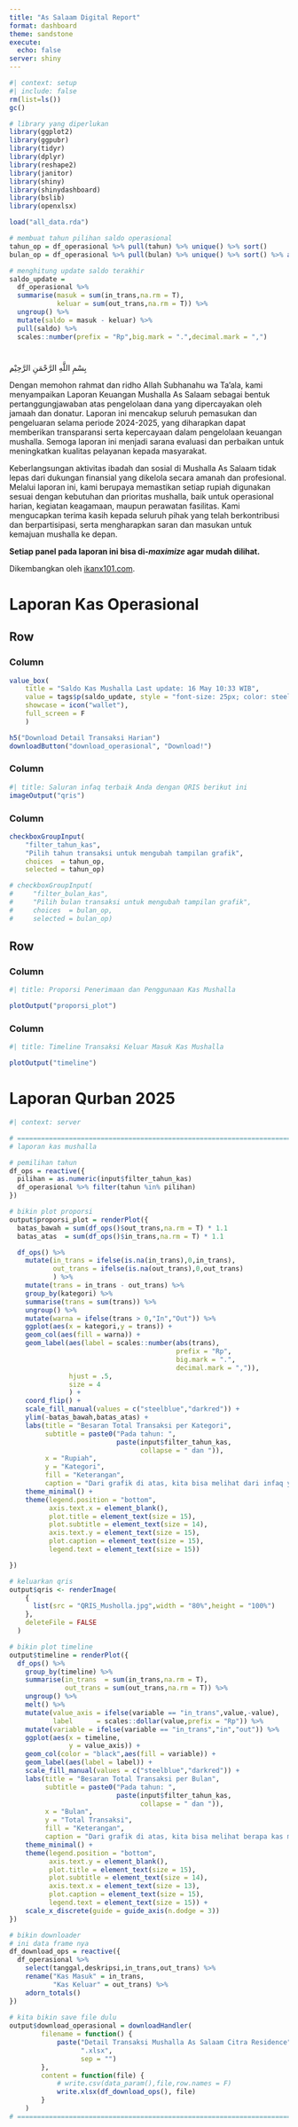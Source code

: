 ```yaml
---
title: "As Salaam Digital Report"
format: dashboard
theme: sandstone
execute: 
  echo: false
server: shiny
---
```


```r
#| context: setup
#| include: false
rm(list=ls())
gc()

# library yang diperlukan
library(ggplot2)
library(ggpubr)
library(tidyr)
library(dplyr)
library(reshape2)
library(janitor)
library(shiny)
library(shinydashboard)
library(bslib)
library(openxlsx)

load("all_data.rda")

# membuat tahun pilihan saldo operasional
tahun_op = df_operasional %>% pull(tahun) %>% unique() %>% sort()
bulan_op = df_operasional %>% pull(bulan) %>% unique() %>% sort() %>% as.character()

# menghitung update saldo terakhir
saldo_update = 
  df_operasional %>% 
  summarise(masuk = sum(in_trans,na.rm = T),
            keluar = sum(out_trans,na.rm = T)) %>% 
  ungroup() %>% 
  mutate(saldo = masuk - keluar) %>% 
  pull(saldo) %>% 
  scales::number(prefix = "Rp",big.mark = ".",decimal.mark = ",")

```


# {.sidebar}

ِبِسْمِ اللَّهِ الرَّحْمَنِ الرَّحِيْم

Dengan memohon rahmat dan ridho Allah Subhanahu wa Ta’ala, kami menyampaikan Laporan Keuangan Mushalla As Salaam sebagai bentuk pertanggungjawaban atas pengelolaan dana yang dipercayakan oleh jamaah dan donatur. Laporan ini mencakup seluruh pemasukan dan pengeluaran selama periode 2024-2025, yang diharapkan dapat memberikan transparansi serta kepercayaan dalam pengelolaan keuangan mushalla. Semoga laporan ini menjadi sarana evaluasi dan perbaikan untuk meningkatkan kualitas pelayanan kepada masyarakat.  

Keberlangsungan aktivitas ibadah dan sosial di Mushalla As Salaam tidak lepas dari dukungan finansial yang dikelola secara amanah dan profesional. Melalui laporan ini, kami berupaya memastikan setiap rupiah digunakan sesuai dengan kebutuhan dan prioritas mushalla, baik untuk operasional harian, kegiatan keagamaan, maupun perawatan fasilitas. Kami mengucapkan terima kasih kepada seluruh pihak yang telah berkontribusi dan berpartisipasi, serta mengharapkan saran dan masukan untuk kemajuan mushalla ke depan.

__Setiap panel pada laporan ini bisa di-*maximize* agar mudah dilihat.__

Dikembangkan oleh [ikanx101.com](https://ikanx101.com).


# Laporan Kas Operasional

## Row {height=40%}

### Column {width=30%}

```r
value_box( 
    title = "Saldo Kas Mushalla Last update: 16 May 10:33 WIB",
    value = tags$p(saldo_update, style = "font-size: 25px; color: steelblue;"),
    showcase = icon("wallet"), 
    full_screen = F 
    )

h5("Download Detail Transaksi Harian")
downloadButton("download_operasional", "Download!")
```

### Column {width=55%}

```r
#| title: Saluran infaq terbaik Anda dengan QRIS berikut ini
imageOutput("qris")
```

### Column {width=15%}

```r
checkboxGroupInput( 
    "filter_tahun_kas", 
    "Pilih tahun transaksi untuk mengubah tampilan grafik", 
    choices  = tahun_op,
    selected = tahun_op)

# checkboxGroupInput( 
#     "filter_bulan_kas", 
#     "Pilih bulan transaksi untuk mengubah tampilan grafik", 
#     choices  = bulan_op,
#     selected = bulan_op)
```

## Row {height=60%}

### Column {width=35%}

```r
#| title: Proporsi Penerimaan dan Penggunaan Kas Mushalla

plotOutput("proporsi_plot")
```

### Column {width=65%}

```r
#| title: Timeline Transaksi Keluar Masuk Kas Mushalla

plotOutput("timeline")
```

# Laporan Qurban 2025


```r
#| context: server

# ==============================================================================
# laporan kas mushalla

# pemilihan tahun
df_ops = reactive({
  pilihan = as.numeric(input$filter_tahun_kas)
  df_operasional %>% filter(tahun %in% pilihan)
})

# bikin plot proporsi
output$proporsi_plot = renderPlot({
  batas_bawah = sum(df_ops()$out_trans,na.rm = T) * 1.1
  batas_atas  = sum(df_ops()$in_trans,na.rm = T) * 1.1

  df_ops() %>% 
    mutate(in_trans = ifelse(is.na(in_trans),0,in_trans),
           out_trans = ifelse(is.na(out_trans),0,out_trans)
           ) %>% 
    mutate(trans = in_trans - out_trans) %>% 
    group_by(kategori) %>% 
    summarise(trans = sum(trans)) %>% 
    ungroup() %>% 
    mutate(warna = ifelse(trans > 0,"In","Out")) %>% 
    ggplot(aes(x = kategori,y = trans)) +
    geom_col(aes(fill = warna)) +
    geom_label(aes(label = scales::number(abs(trans),
                                          prefix = "Rp",
                                          big.mark = ".",
                                          decimal.mark = ",")),
               hjust = .5,
               size = 4
               ) +
    coord_flip() +
    scale_fill_manual(values = c("steelblue","darkred")) +
    ylim(-batas_bawah,batas_atas) +
    labs(title = "Besaran Total Transaksi per Kategori",
         subtitle = paste0("Pada tahun: ",
                           paste(input$filter_tahun_kas,
                                 collapse = " dan ")),
         x = "Rupiah",
         y = "Kategori",
         fill = "Keterangan",
         caption = "Dari grafik di atas, kita bisa melihat dari infaq yang diberikan\nhendak digunakan untuk aktivitas apa saja.") +
    theme_minimal() +
    theme(legend.position = "bottom",
          axis.text.x = element_blank(),
          plot.title = element_text(size = 15),
          plot.subtitle = element_text(size = 14),
          axis.text.y = element_text(size = 15),
          plot.caption = element_text(size = 15),
          legend.text = element_text(size = 15))

})

# keluarkan qris
output$qris <- renderImage( 
    { 
      list(src = "QRIS_Musholla.jpg",width = "80%",height = "100%") 
    }, 
    deleteFile = FALSE 
  ) 

# bikin plot timeline
output$timeline = renderPlot({
  df_ops() %>% 
    group_by(timeline) %>% 
    summarise(in_trans  = sum(in_trans,na.rm = T),
              out_trans = sum(out_trans,na.rm = T)) %>% 
    ungroup() %>% 
    melt() %>% 
    mutate(value_axis = ifelse(variable == "in_trans",value,-value),
           label      = scales::dollar(value,prefix = "Rp")) %>% 
    mutate(variable = ifelse(variable == "in_trans","in","out")) %>% 
    ggplot(aes(x = timeline,
               y = value_axis)) +
    geom_col(color = "black",aes(fill = variable)) +
    geom_label(aes(label = label)) +
    scale_fill_manual(values = c("steelblue","darkred")) +
    labs(title = "Besaran Total Transaksi per Bulan",
         subtitle = paste0("Pada tahun: ",
                           paste(input$filter_tahun_kas,
                                 collapse = " dan ")),
         x = "Bulan",
         y = "Total Transaksi",
         fill = "Keterangan",
         caption = "Dari grafik di atas, kita bisa melihat berapa kas masuk dan keluar per bulan") +
    theme_minimal() +
    theme(legend.position = "bottom",
          axis.text.y = element_blank(),
          plot.title = element_text(size = 15),
          plot.subtitle = element_text(size = 14),
          axis.text.x = element_text(size = 13),
          plot.caption = element_text(size = 15),
          legend.text = element_text(size = 15)) +
    scale_x_discrete(guide = guide_axis(n.dodge = 3))
})

# bikin downloader
# ini data frame nya
df_download_ops = reactive({
  df_operasional %>% 
    select(tanggal,deskripsi,in_trans,out_trans) %>% 
    rename("Kas Masuk" = in_trans,
           "Kas Keluar" = out_trans) %>% 
    adorn_totals()
})
  
# kita bikin save file dulu
output$download_operasional = downloadHandler(
        filename = function() {
            paste("Detail Transaksi Mushalla As Salaam Citra Residence",
                  ".xlsx",
                  sep = "")
        },
        content = function(file) {
            # write.csv(data_param(),file,row.names = F)
            write.xlsx(df_download_ops(), file)
        }
    )
# ==============================================================================


```
